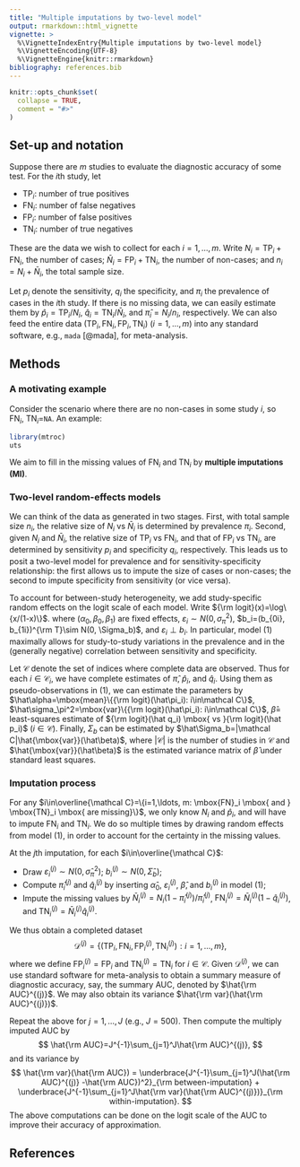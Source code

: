 ```yaml
---
title: "Multiple imputations by two-level model"
output: rmarkdown::html_vignette
vignette: >
  %\VignetteIndexEntry{Multiple imputations by two-level model}
  %\VignetteEncoding{UTF-8}
  %\VignetteEngine{knitr::rmarkdown}
bibliography: references.bib
---
```


```r
knitr::opts_chunk$set(
  collapse = TRUE,
  comment = "#>"
)
```

## Set-up and notation

Suppose there are $m$ studies to evaluate the diagnostic accuracy of
some test. For the $i$th study, let

-   $\mbox{TP}_i$: number of true positives
-   $\mbox{FN}_i$: number of false negatives
-   $\mbox{FP}_i$: number of false positives
-   $\mbox{TN}_i$: number of true negatives

These are the data we wish to collect for each $i=1,\ldots, m$. Write
$N_i=\mbox{TP}_i+\mbox{FN}_i$, the number of cases;
$\bar N_i=\mbox{FP}_i + \mbox{TN}_i$, the number of non-cases; and
$n_i = N_i + \bar N_i$, the total sample size.

Let $p_i$ denote the sensitivity, $q_i$ the specificity, and $\pi_i$ the
prevalence of cases in the $i$th study. If there is no missing data, we
can easily estimate them by $\hat p_i=\mbox{TP}_i/N_i$,
$\hat q_i=\mbox{TN}_i/\bar N_i$, and $\hat\pi_i=N_i/n_i$, respectively.
We can also feed the entire data
$(\mbox{TP}_i, \mbox{FN}_i, \mbox{FP}_i, \mbox{TN}_i)$ $(i=1,\ldots, m)$
into any standard software, e.g., `mada` [@mada], for meta-analysis.

## Methods

### A motivating example

Consider the scenario where there are no non-cases in some study $i$, so
$\mbox{FN}_i$, $\mbox{TN}_i=$`NA`. An example:

```r
library(mtroc)
uts

```

We aim to fill in the missing values of $\mbox{FN}_i$ and $\mbox{TN}_i$
by **multiple imputations (MI)**.

### Two-level random-effects models

We can think of the data as generated in two stages. First, with total
sample size $n_i$, the relative size of $N_i$ vs $\bar N_i$ is
determined by prevalence $\pi_i$. Second, given $N_i$ and $\bar N_i$,
the relative size of $\mbox{TP}_i$ vs $\mbox{FN}_i$, and that of
$\mbox{FP}_i$ vs $\mbox{TN}_i$, are determined by sensitivity $p_i$ and
specificity $q_i$, respectively. This leads us to posit a two-level
model for prevalence and for sensitivity-specificity relationship: the
first allows us to impute the size of cases or non-cases; the second to
impute specificity from sensitivity (or vice versa).

To account for between-study heterogeneity, we add study-specific random
effects on the logit scale of each model. Write
${\rm logit}(x)=\log\{x/(1-x)\}$. 
\begin{align}\tag{1}
{\rm logit}(\pi_i)&= \alpha_0 + \varepsilon_i\\
{\rm logit}(q_i) &= (\beta_0 + b_{0i}) + (\beta_1 + b_{1i}){\rm logit}(p_i),
\end{align} 
where $(\alpha_0, \beta_0, \beta_1)$ are fixed effects,
$\varepsilon_i\sim N(0, \sigma_\pi^2)$,
$b_i=(b_{0i}, b_{1i})^{\rm T}\sim N(0, \Sigma_b)$, and
$\varepsilon_i\perp b_i$. In particular, model (1) maximally allows for
study-to-study variations in the prevalence and in the (generally
negative) correlation between sensitivity and specificity.

Let $\mathcal C$ denote the set of indices where complete data are
observed. Thus for each $i\in\mathcal C_i$, we have complete estimates
of $\hat\pi$, $\hat p_i$, and $\hat q_i$. Using them as
pseudo-observations in (1), we can estimate the parameters by
$\hat\alpha=\mbox{mean}\{{\rm logit}(\hat\pi_i): i\in\mathcal C\}$,
$\hat\sigma_\pi^2=\mbox{var}\{{\rm logit}(\hat\pi_i): i\in\mathcal C\}$,
$\hat\beta=$ least-squares estimate of
${\rm logit}(\hat q_i) \mbox{ vs }{\rm logit}(\hat p_i)$
$(i\in\mathcal C)$. Finally, $\Sigma_b$ can be estimated by
$\hat\Sigma_b=|\mathcal C|\hat{\mbox{var}}(\hat\beta)$, where
$|\mathcal C|$ is the number of studies in $\mathcal C$ and
$\hat{\mbox{var}}(\hat\beta)$ is the estimated variance matrix of
$\hat\beta$ under standard least squares.

### Imputation process

For any
$i\in\overline{\mathcal C}=\{i=1,\ldots, m: \mbox{FN}_i \mbox{ and } \mbox{TN}_i \mbox{ are missing}\}$,
we only know $N_i$ and $\hat p_i$, and will have to impute $\mbox{FN}_i$
and $\mbox{TN}_i$. We do so multiple times by drawing random effects
from model (1), in order to account for the certainty in the missing
values.

At the $j$th imputation, for each $i\in\overline{\mathcal C}$:

-   Draw $\varepsilon_i^{(j)}\sim N(0, \hat\sigma_\pi^2)$;
    $b_i^{(j)}\sim N(0,\hat\Sigma_b)$;
-   Compute $\hat\pi_i^{(j)}$ and $\hat q_i^{(j)}$ by inserting
    $\hat\alpha_0$, $\varepsilon_i^{(j)}$, $\hat\beta$, and $b_i^{(j)}$
    in model (1);
-   Impute the missing values by
    $\bar N_i^{(j)}= N_i(1-\hat\pi_i^{(j)})/\hat\pi_i^{(j)}$,
    $\mbox{FN}_i^{(j)} = \bar N_i^{(j)}(1-\hat q_i^{(j)})$, and
    $\mbox{TN}_i^{(j)} = \bar N_i^{(j)}\hat q_i^{(j)}$.

We thus obtain a completed dataset $$
\mathcal D^{(j)}=
\{(\mbox{TP}_i, \mbox{FN}_i, \mbox{FP}_i^{(j)}, \mbox{TN}_i^{(j)}): i=1,\ldots, m\},
$$ where we define $\mbox{FP}_i^{(j)}=\mbox{FP}_i$ and
$\mbox{TN}_i^{(j)}=\mbox{TN}_i$ for $i\in\mathcal C$. Given
$\mathcal D^{(j)}$, we can use standard software for meta-analysis to
obtain a summary measure of diagnostic accuracy, say, the summary AUC,
denoted by $\hat{\rm AUC}^{(j)}$. We may also obtain its variance
$\hat{\rm var}(\hat{\rm AUC}^{(j)})$.

Repeat the above for $j =1,\ldots, J$ (e.g., $J=500$). Then compute the
multiply imputed AUC by $$
\hat{\rm AUC}=J^{-1}\sum_{j=1}^J\hat{\rm AUC}^{(j)},
$$ and its variance by $$
\hat{\rm var}(\hat{\rm AUC}) = \underbrace{J^{-1}\sum_{j=1}^J(\hat{\rm AUC}^{(j)} -\hat{\rm AUC})^2}_{\rm between-imputation}
+ \underbrace{J^{-1}\sum_{j=1}^J\hat{\rm var}(\hat{\rm AUC}^{(j)})}_{\rm within-imputation}.
$$ The above computations can be done on the logit scale of the AUC to
improve their accuracy of approximation.

## References
